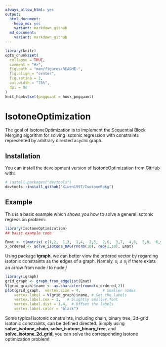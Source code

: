 ```yaml
---
always_allow_html: yes
output:
  html_document:
    keep_md: yes
    variant: markdown_github
  md_document:
    variant: markdown_github
---
```


<!-- README.md is generated from README.Rmd. Please edit that file -->

```r
library(knitr)
opts_chunk$set(
  collapse = TRUE,
  comment = "#>",
  fig.path = "man/figures/README-",
  fig.align = "center",
  fig.retina = 2,
  out.width = "75%",
  dpi = 96
)
knit_hooks$set(pngquant = hook_pngquant)
```


# IsotoneOptimization

<!-- badges: start -->

<!-- badges: end -->

The goal of IsotoneOptimization is to implement the Sequential Block Merging algorithm for solving isotonic regression with constraints represented by arbitrary directed acyclic graph.

## Installation

You can install the development version of IsotoneOptimization from [GitHub](https://github.com/) with:

``` r
# install.packages("devtools")
devtools::install_github("Xiwen1997/IsotoneRpkg")
```

## Example

This is a basic example which shows you how to solve a general isotonic regression problem:

```r
library(IsotoneOptimization)
## basic example code

Emat <- t(matrix( c(1,2,  1,3,  1,4,  2,5,  2,6,  3,7,  4,8,  5,8,  6,9,  6,10),2,10))
x_ordered <- solve_isotone_DAG(rnorm(10), rep(1,10), Emat)
```

Using package __igraph__, we can better view the ordered vector by regarding isotonic constraints as the edges of a graph. Namely, $x_i\leq x_j$ if there exists an arrow from node $i$ to node $j$

```r
library(igraph)
grid_graph <- graph_from_edgelist(Emat)
V(grid_graph)$name <- as.character(round(x_ordered,2))
plot(grid_graph,  vertex.size = 4,          # Smaller nodes
    vertex.label = V(grid_graph)$name, # Set the labels
    vertex.label.cex = 1,   # Slightly smaller font
    vertex.label.dist = 1.4,  # Offset the labels
    vertex.label.color = "black")
```

Some typical isotonic constraints, including chain, binary tree, 2d-grid isotonic constraints, can be defined directed. Simply using __solve_isotone_chain__, __solve_isotone_binary_tree__, and __solve_isotone_2d_grid__, you can solve the corresponding isotone optimization problem!

